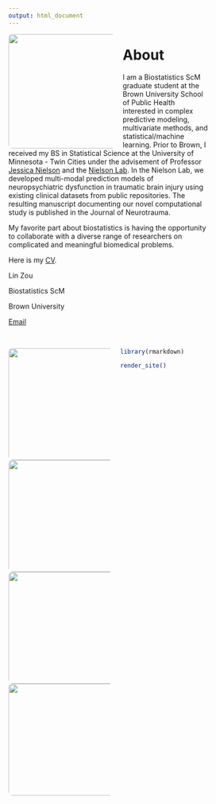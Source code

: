 ```yaml
---
output: html_document
---
```


<script src="https://kit.fontawesome.com/a076d05399.js"></script>

<style>
img {
  border-radius: 8px;
  float: left;
  padding: 0 20px 0 0;
}
</style>

<p>

<img src="https://linfengzou.github.io/linfengzou.github.io/Profile.jpg" style="width:230px;" class="left">

# About

I am a Biostatistics ScM graduate student at the Brown University School of Public Health interested in complex predictive modeling, multivariate methods, and statistical/machine learning. Prior to Brown, I received my BS in Statistical Science at the University of Minnesota - Twin Cities under the advisement of Professor [Jessica Nielson](https://med.umn.edu/bio/psychiatry/jessica-nielson) and the [Nielson Lab](http://nielsonlab.umn.edu/). In the Nielson Lab, we developed multi-modal prediction models of neuropsychiatric dysfunction in traumatic brain injury using existing clinical datasets from public repositories. The resulting manuscript documenting our novel computational study is published in the Journal of Neurotrauma.

My favorite part about biostatistics is having the opportunity to collaborate with a diverse range of researchers on complicated and meaningful biomedical problems.

Here is my [CV](https://linfengzou.github.io/linfengzou.github.io/lzou_cv.pdf).

</p>

Lin Zou

Biostatistics ScM

<i class="fas fa-map-marker-alt"></i style="font-size:20px;"> Brown University

[Email](mailto:lin_zou@brown.edu)

<br/>

<p style="text-align: center;">
<a href="https://www.linkedin.com/in/lin-zou-09bb6b13b/"> <i class="fab fa-linkedin" style="font-size:60px;"></i></a>
</p>

<style>
* {
  box-sizing: border-box;
}

.column {
  float: left;
  width: 33.33%;
  padding: 5px;
}


.row::after {
  content: "";
  clear: both;
  display: table;
}
</style>

<img src="https://linfengzou.github.io/linfengzou.github.io/Lighthouse.jpg" style="width:225px;">
<img src="https://linfengzou.github.io/linfengzou.github.io/Creek.jpg" style="width:225px;">
<img src="https://linfengzou.github.io/linfengzou.github.io/Wave.jpg" style="width:225px;">
<img src="https://linfengzou.github.io/linfengzou.github.io/Mountain.jpg" style="width:225px;">

```r
library(rmarkdown)

render_site()
```
